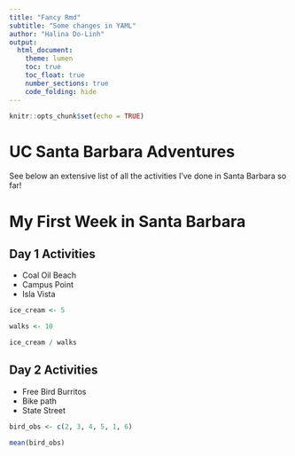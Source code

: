 ```yaml
---
title: "Fancy Rmd"
subtitle: "Some changes in YAML"
author: "Halina Do-Linh"
output: 
  html_document: 
    theme: lumen
    toc: true
    toc_float: true
    number_sections: true
    code_folding: hide 
---
```


```r
knitr::opts_chunk$set(echo = TRUE)
```

# UC Santa Barbara Adventures

See below an extensive list of all the activities I've done in Santa Barbara so far!

# My First Week in Santa Barbara

## Day 1 Activities

 - Coal Oil Beach
 - Campus Point
 - Isla Vista
 
```r
 
ice_cream <- 5

walks <- 10

ice_cream / walks

```
 
 
## Day 2 Activities
 
 - Free Bird Burritos
 - Bike path
 - State Street
 
```r

bird_obs <- c(2, 3, 4, 5, 1, 6)

mean(bird_obs)

```
 
 